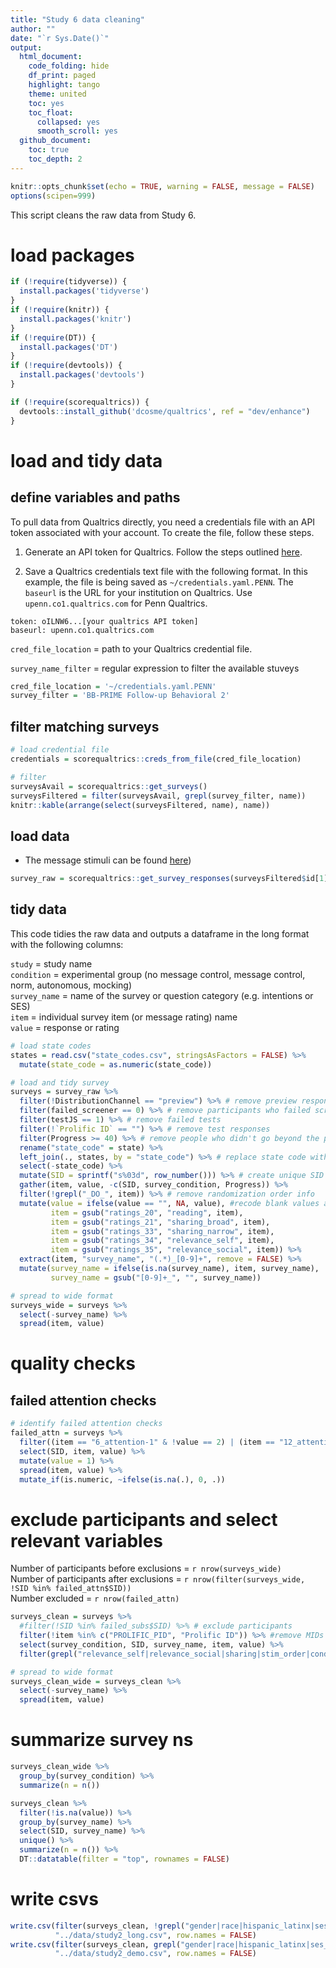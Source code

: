 ```yaml
---
title: "Study 6 data cleaning"
author: ""
date: "`r Sys.Date()`"
output:
  html_document:
    code_folding: hide
    df_print: paged
    highlight: tango
    theme: united
    toc: yes
    toc_float:
      collapsed: yes
      smooth_scroll: yes
  github_document:
    toc: true
    toc_depth: 2
---
```


```r
knitr::opts_chunk$set(echo = TRUE, warning = FALSE, message = FALSE)
options(scipen=999)
```

This script cleans the raw data from Study 6.

# load packages
```r
if (!require(tidyverse)) {
  install.packages('tidyverse')
}
if (!require(knitr)) {
  install.packages('knitr')
}
if (!require(DT)) {
  install.packages('DT')
}
if (!require(devtools)) {
  install.packages('devtools')
}

if (!require(scorequaltrics)) {
  devtools::install_github('dcosme/qualtrics', ref = "dev/enhance")
}
```

# load and tidy data {.tabset}
## define variables and paths

To pull data from Qualtrics directly, you need a credentials file with an API token associated with your account. To create the file, follow these steps.

1. Generate an API token for Qualtrics. Follow the steps outlined [here](https://www.qualtrics.com/support/integrations/api-integration/overview/).

2. Save a Qualtrics credentials text file with the following format. In this example, the file is being saved as `~/credentials.yaml.PENN`. The `baseurl` is the URL for your institution on Qualtrics. Use `upenn.co1.qualtrics.com` for Penn Qualtrics.

```
token: oILNW6...[your qualtrics API token]
baseurl: upenn.co1.qualtrics.com
```

`cred_file_location` = path to your Qualtrics credential file. 

`survey_name_filter` = regular expression to filter the available stuveys

```r
cred_file_location = '~/credentials.yaml.PENN'
survey_filter = 'BB-PRIME Follow-up Behavioral 2'
```

## filter matching surveys
```r
# load credential file
credentials = scorequaltrics::creds_from_file(cred_file_location)

# filter
surveysAvail = scorequaltrics::get_surveys()
surveysFiltered = filter(surveysAvail, grepl(survey_filter, name))
knitr::kable(arrange(select(surveysFiltered, name), name))
```

## load data
* The message stimuli can be found [here](https://osf.io/ak6wf))

```r
survey_raw = scorequaltrics::get_survey_responses(surveysFiltered$id[1])
```

## tidy data
This code tidies the raw data and outputs a dataframe in the long format with the following columns:

`study` = study name  
`condition` = experimental group (no message control, message control, norm, autonomous, mocking)  
`survey_name` = name of the survey or question category (e.g. intentions or SES)  
`item` = individual survey item (or message rating) name  
`value` = response or rating  

```r
# load state codes
states = read.csv("state_codes.csv", stringsAsFactors = FALSE) %>%
  mutate(state_code = as.numeric(state_code))

# load and tidy survey
surveys = survey_raw %>%
  filter(!DistributionChannel == "preview") %>% # remove preview responses
  filter(failed_screener == 0) %>% # remove participants who failed screener
  filter(testJS == 1) %>% # remove failed tests
  filter(!`Prolific ID` == "") %>% # remove test responses
  filter(Progress >= 40) %>% # remove people who didn't go beyond the practice round
  rename("state_code" = state) %>%
  left_join(., states, by = "state_code") %>% # replace state code with name
  select(-state_code) %>%
  mutate(SID = sprintf("s%03d", row_number())) %>% # create unique SID
  gather(item, value, -c(SID, survey_condition, Progress)) %>%
  filter(!grepl("_DO_", item)) %>% # remove randomization order info
  mutate(value = ifelse(value == "", NA, value), #recode blank values as NA
         item = gsub("ratings_20", "reading", item),
         item = gsub("ratings_21", "sharing_broad", item),
         item = gsub("ratings_33", "sharing_narrow", item),
         item = gsub("ratings_34", "relevance_self", item),
         item = gsub("ratings_35", "relevance_social", item)) %>%
  extract(item, "survey_name", "(.*)_[0-9]+", remove = FALSE) %>%
  mutate(survey_name = ifelse(is.na(survey_name), item, survey_name),
         survey_name = gsub("[0-9]+_", "", survey_name))

# spread to wide format
surveys_wide = surveys %>%
  select(-survey_name) %>%
  spread(item, value)
```

# quality checks
## failed attention checks
```r
# identify failed attention checks
failed_attn = surveys %>%
  filter((item == "6_attention-1" & !value == 2) | (item == "12_attention-2" & !value == 2)) %>%
  select(SID, item, value) %>%
  mutate(value = 1) %>%
  spread(item, value) %>%
  mutate_if(is.numeric, ~ifelse(is.na(.), 0, .))
```

# exclude participants and select relevant variables

Number of participants before exclusions = `r nrow(surveys_wide)`  
Number of participants after exclusions = `r nrow(filter(surveys_wide, !SID %in% failed_attn$SID))`  
Number excluded = `r nrow(failed_attn)`  


```r
surveys_clean = surveys %>%
  #filter(!SID %in% failed_subs$SID) %>% # exclude participants
  filter(!item %in% c("PROLIFIC_PID", "Prolific ID")) %>% #remove MIDs 
  select(survey_condition, SID, survey_name, item, value) %>%
  filter(grepl("relevance_self|relevance_social|sharing|stim_order|cond_order|gender|race|hispanic_latinx|ses_degree|income_household|^age$|state|comment", item)) # filter relevant variables

# spread to wide format
surveys_clean_wide = surveys_clean %>%
  select(-survey_name) %>%
  spread(item, value)
```

# summarize survey ns
```r
surveys_clean_wide %>%
  group_by(survey_condition) %>%
  summarize(n = n())

surveys_clean %>%
  filter(!is.na(value)) %>%
  group_by(survey_name) %>%
  select(SID, survey_name) %>%
  unique() %>%
  summarize(n = n()) %>%
  DT::datatable(filter = "top", rownames = FALSE)
```

# write csvs
```r
write.csv(filter(surveys_clean, !grepl("gender|race|hispanic_latinx|ses_degree|income_household|^age$|state", item)),
          "../data/study2_long.csv", row.names = FALSE)
write.csv(filter(surveys_clean, grepl("gender|race|hispanic_latinx|ses_degree|income_household|^age$|state", item)),
          "../data/study2_demo.csv", row.names = FALSE)
```
